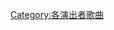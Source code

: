 {{noteTA
|1= zh-cn:Doja Cat; zh-hk:Doja Cat; zh-tw:蜜桃貓朵佳;
}}
{{Category explanation|'''[[蜜桃貓朵佳|蜜桃貓朵佳]]'''的歌曲，關於蜜桃貓朵佳创作或联合创作的歌曲，請見「[[:Category:蜜桃猫朵佳創作的歌曲|:Category:蜜桃猫朵佳創作的歌曲]]」}}

[[Category:各演出者歌曲|Category:各演出者歌曲]]